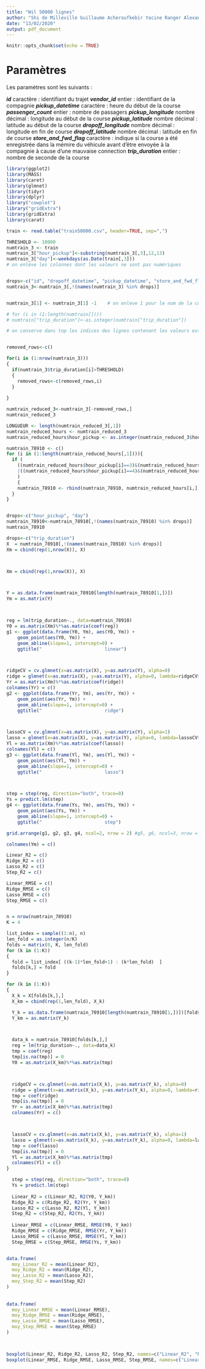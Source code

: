 ```yaml
---
title: "Wil 50000 lignes"
author: "Shi de Milleville Guillaume Acheroufkebir Yacine Ranger Alexandre"
date: "13/02/2020"
output: pdf_document
---
```


```r
knitr::opts_chunk$set(echo = TRUE)
```

#  Paramètres

Les paramètres sont les suivants :

__*id*__ caractère : identifiant du trajet
__*vendor_id*__ entier : identifiant de la compagnie
__*pickup_datetime*__ caractère : heure du début de la course
__*passenger_count*__ entier : nombre de passagers
__*pickup_longitude*__ nombre décimal : longitude au début de la course
__*pickup_latitude*__ nombre décimal : latitude au début de la course
__*dropoff_longitude*__ nombre décimal : longitude en fin de course
__*dropoff_latitude*__ nombre décimal : latitude en fin de course
__*store_and_fwd_flag*__ caractère : indique si la course a été enregistrée dans la mémire du véhicule avant d'être envoyée à la compagnie à cause d'une mauvaise connection
__*trip_duration*__ entier : nombre de seconde de la course



```r
library(ggplot2)
library(MASS)
library(caret)
library(glmnet)
library(tidyr)
library(dplyr)
library("cowplot")
library("gridExtra")
library(gridExtra)
library(carat)
```


```r
train <- read.table("train50000.csv", header=TRUE, sep=",")

```

```r
THRESHOLD <- 10000
numtrain_3 <- train
numtrain_3["hour_pickup"]<-substring(numtrain_3[,3],12,13)
numtrain_3["day"]<-weekdays(as.Date(train[,3]))
# on enlève les colonnes dont les valeurs ne sont pas numériques


drops<-c("id", "dropoff_datetime", "pickup_datetime", "store_and_fwd_flag")
numtrain_3<-numtrain_3[,!(names(numtrain_3) %in% drops)]


numtrain_3[1] <- numtrain_3[1] -1    # on enleve 1 pour le num de la compagnie comme ça on a soit 0 soit 1. Si on a une moyenne de 0.6 on sait que 60% des usagers ont utilisé la compagnie 2

# for (i in (1:length(numtrain[])))
# numtrain["trip_duration"]<-as.integer(numtrain["trip_duration"])

# on conserve dans top les indices des lignes contenant les valeurs extrèmes


removed_rows<-c()

for(i in (1:nrow(numtrain_3)))
{
  if(numtrain_3$trip_duration[i]>THRESHOLD)
  {
    removed_rows<-c(removed_rows,i)
  }
  
}

numtrain_reduced_3<-numtrain_3[-removed_rows,]
numtrain_reduced_3
```


```r
LONGUEUR <- length(numtrain_reduced_3[,1])
numtrain_reduced_hours <- numtrain_reduced_3
numtrain_reduced_hours$hour_pickup <- as.integer(numtrain_reduced_3$hour_pickup) # conversion des characrères en entiers pour utiliser if (truc = 1|2|3)

```

```r
numtrain_78910 <- c()
for (i in (1:length(numtrain_reduced_hours[,1]))){
  if (
    ((numtrain_reduced_hours$hour_pickup[i]==3)&(numtrain_reduced_hours$day[i]=="lundi"))
    |((numtrain_reduced_hours$hour_pickup[i]==4)&(numtrain_reduced_hours$day[i]=="lundi"))
    )
    {
    numtrain_78910 <- rbind(numtrain_78910, numtrain_reduced_hours[i,])
  }
}


drops<-c("hour_pickup", "day")
numtrain_78910<-numtrain_78910[,!(names(numtrain_78910) %in% drops)]
numtrain_78910 
```



```r
drops<-c("trip_duration")
X  = numtrain_78910[,!(names(numtrain_78910) %in% drops)]
Xm = cbind(rep(1,nrow(X)), X)



Xm = cbind(rep(1,nrow(X)), X)



Y = as.data.frame(numtrain_78910[length(numtrain_78910[1,])])
Ym = as.matrix(Y)



reg = lm(trip_duration~., data=numtrain_78910)
Y0 = as.matrix(Xm)%*%as.matrix(coef(reg))
g1 <- ggplot(data.frame(Y0, Ym), aes(Y0, Ym)) +
    geom_point(aes(Y0, Ym)) +
    geom_abline(slope=1, intercept=0) +
    ggtitle("                       linear")



ridgeCV = cv.glmnet(x=as.matrix(X), y=as.matrix(Y), alpha=0)
ridge = glmnet(x=as.matrix(X), y=as.matrix(Y), alpha=0, lambda=ridgeCV$lambda.min)
Yr = as.matrix(Xm)%*%as.matrix(coef(ridge))
colnames(Yr) = c()
g2 <- ggplot(data.frame(Yr, Ym), aes(Yr, Ym)) +
    geom_point(aes(Yr, Ym)) +
    geom_abline(slope=1, intercept=0) +
    ggtitle("                       ridge")



lassoCV = cv.glmnet(x=as.matrix(X), y=as.matrix(Y), alpha=1)
lasso = glmnet(x=as.matrix(X), y=as.matrix(Y), alpha=0, lambda=lassoCV$lambda.min)
Yl = as.matrix(Xm)%*%as.matrix(coef(lasso))
colnames(Yl) = c()
g3 <- ggplot(data.frame(Yl, Ym), aes(Yl, Ym)) +
    geom_point(aes(Yl, Ym)) +
    geom_abline(slope=1, intercept=0) +
    ggtitle("                       lasso")



step = step(reg, direction="both", trace=0)
Ys = predict.lm(step)
g4 <- ggplot(data.frame(Ys, Ym), aes(Ys, Ym)) +
    geom_point(aes(Ys, Ym)) +
    geom_abline(slope=1, intercept=0) +
    ggtitle("                       step")

grid.arrange(g1, g2, g3, g4, ncol=2, nrow = 2) #g5, g6, ncol=3, nrow = 2)

colnames(Ym) = c()
```




```r
Linear_R2 = c()
Ridge_R2 = c()
Lasso_R2 = c()
Step_R2 = c()

Linear_RMSE = c()
Ridge_RMSE = c()
Lasso_RMSE = c()
Step_RMSE = c()


n = nrow(numtrain_78910)
K = 4

list_index = sample((1:n), n)
len_fold = as.integer(n/K)
folds = matrix(0, K, len_fold)
for (k in (1:K))
{
  fold = list_index[ ((k-1)*len_fold+1) : (k*len_fold)  ]
  folds[k,] = fold
}
```



```r

for (k in (1:K))
{
  X_k = X[folds[k,],]
  X_km = cbind(rep(1,len_fold), X_k)

  Y_k = as.data.frame(numtrain_78910[length(numtrain_78910[1,])])[folds[k,],]
  Y_km = as.matrix(Y_k)



  data_k = numtrain_78910[folds[k,],]
  reg = lm(trip_duration~., data=data_k)
  tmp = coef(reg)
  tmp[is.na(tmp)] = 0
  Y0 = as.matrix(X_km)%*%as.matrix(tmp)



  ridgeCV = cv.glmnet(x=as.matrix(X_k), y=as.matrix(Y_k), alpha=0)
  ridge = glmnet(x=as.matrix(X_k), y=as.matrix(Y_k), alpha=0, lambda=ridgeCV$lambda.min)
  tmp = coef(ridge)
  tmp[is.na(tmp)] = 0
  Yr = as.matrix(X_km)%*%as.matrix(tmp)
  colnames(Yr) = c()



  lassoCV = cv.glmnet(x=as.matrix(X_k), y=as.matrix(Y_k), alpha=1)
  lasso = glmnet(x=as.matrix(X_k), y=as.matrix(Y_k), alpha=0, lambda=lassoCV$lambda.min)
  tmp = coef(lasso)
  tmp[is.na(tmp)] = 0
  Yl = as.matrix(X_km)%*%as.matrix(tmp)
  colnames(Yl) = c()
}

  step = step(reg, direction="both", trace=0)
  Ys = predict.lm(step)
  
  Linear_R2 = c(Linear_R2, R2(Y0, Y_km))
  Ridge_R2 = c(Ridge_R2, R2(Yr, Y_km))
  Lasso_R2 = c(Lasso_R2, R2(Yl, Y_km))
  Step_R2 = c(Step_R2, R2(Ys, Y_km))
              
  Linear_RMSE = c(Linear_RMSE, RMSE(Y0, Y_km))
  Ridge_RMSE = c(Ridge_RMSE, RMSE(Yr, Y_km))
  Lasso_RMSE = c(Lasso_RMSE, RMSE(Yl, Y_km))
  Step_RMSE = c(Step_RMSE, RMSE(Ys, Y_km))


data.frame(
  moy_Linear_R2 = mean(Linear_R2),
  moy_Ridge_R2 = mean(Ridge_R2),
  moy_Lasso_R2 = mean(Lasso_R2),
  moy_Step_R2 = mean(Step_R2)
)
  
  
data.frame(
  moy_Linear_RMSE = mean(Linear_RMSE),
  moy_Ridge_RMSE = mean(Ridge_RMSE),
  moy_Lasso_RMSE = mean(Lasso_RMSE),
  moy_Step_RMSE = mean(Step_RMSE)
)



boxplot(Linear_R2, Ridge_R2, Lasso_R2, Step_R2, names=c("Linear_R2", "Ridge_R2", "Lasso_R2", "Step_R2"))
boxplot(Linear_RMSE, Ridge_RMSE, Lasso_RMSE, Step_RMSE, names=c("Linear_RMSE", "Ridge_RMSE", "Lasso_RMSE", "Step_RMSE"))
```


